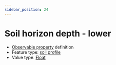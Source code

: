 ```yaml
---
sidebar_position: 24
---
```



# Soil horizon depth - lower

- [Observable property](/viewers/dawe-vocabs?uri=https://linked.data.gov.au/def/test/dawe-cv/66f227c3-6267-4068-9493-dfd909592aaf) definition
- Feature type: [soil profile](http://linked.data.gov.au/def/tern-cv/80c39b95-0912-4267-bb66-2fa081683723)
- Value type: [Float](https://w3id.org/tern/ontologies/tern/Float)


<Example protocolModule="soil-pit-characterization" observableProperty="https://linked.data.gov.au/def/test/dawe-cv/66f227c3-6267-4068-9493-dfd909592aaf" />
